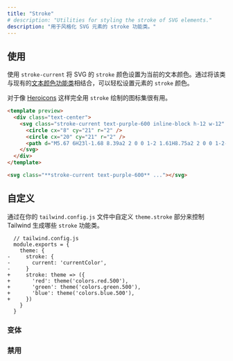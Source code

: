 ```yaml
---
title: "Stroke"
# description: "Utilities for styling the stroke of SVG elements."
description: "用于风格化 SVG 元素的 stroke 功能类。"
---
```




<!-- ## Usage -->
## 使用

<!-- Use `stroke-current` to set the stroke color of an SVG to the current text color. This makes it easy to set an element's stroke color by combining this class with an existing [text color utility](/docs/text-color). -->

<!-- Useful for styling icon sets like [Heroicons](http://heroicons.com/) that are drawn entirely with strokes. -->
使用 `stroke-current` 将 SVG 的 `stroke` 颜色设置为当前的文本颜色。通过将该类与现有的[文本颜色功能类](/docs/text-color)相结合，可以轻松设置元素的 `stroke` 颜色。

对于像 [Heroicons](http://heroicons.com/) 这样完全用 `stroke` 绘制的图标集很有用。

```html purple
<template preview>
  <div class="text-center">
    <svg class="stroke-current text-purple-600 inline-block h-12 w-12" viewBox="0 0 24 24" xmlns="http://www.w3.org/2000/svg" fill="none" stroke-width="2" stroke-linecap="round" stroke-linejoin="round">
      <circle cx="8" cy="21" r="2" />
      <circle cx="20" cy="21" r="2" />
      <path d="M5.67 6H23l-1.68 8.39a2 2 0 0 1-2 1.61H8.75a2 2 0 0 1-2-1.74L5.23 2.74A2 2 0 0 0 3.25 1H1" />
    </svg>
  </div>
</template>

<svg class="**stroke-current text-purple-600** ..."></svg>
```

<!-- ## Customizing -->
## 自定义

<!-- Control which stroke utilities Tailwind generates by customizing the `theme.stroke` section in your `tailwind.config.js` file: -->
通过在你的 `tailwind.config.js` 文件中自定义 `theme.stroke` 部分来控制 Tailwind 生成哪些 `stroke` 功能类。

```diff-js
  // tailwind.config.js
  module.exports = {
    theme: {
-     stroke: {
-       current: 'currentColor',
-     }
+     stroke: theme => ({
+       'red': theme('colors.red.500'),
+       'green': theme('colors.green.500'),
+       'blue': theme('colors.blue.500'),
+     })
    }
  }
```

<!-- ### Variants -->
### 变体

<Variants plugin="stroke" />

<!-- ### Disabling -->
### 禁用

<Disabling plugin="stroke" />
